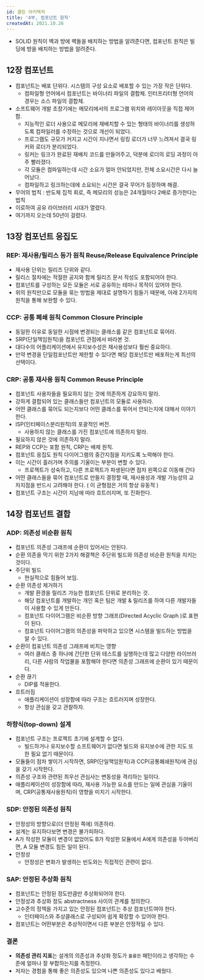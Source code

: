 ```yaml
---
id: 클린 아키텍처
title: '4부, 컴포넌트 원칙'
createdAt: 2021.10.26
---
```


- SOLID 원칙이 벽과 방에 벽돌을 배치하는 방법을 알려준다면, 컴포넌트 원칙은 빌딩에 방을 배치하는 방법을 알려준다.

## 12장 컴포넌트

- 컴포넌트는 배포 단위다. 시스템의 구성 요소로 배포할 수 있는 가장 작은 단위다.
  - 컴파일형 언어에서 컴포넌트는 바이너리 파일의 결합체. 인터프리터형 언어의 경우는 소스 파일의 결합체.
- 소프트웨어 개발 초창기에는 메모리에서의 프로그램 위치와 레이아웃을 직접 제어함.
  - 지능적인 로더 사용으로 메모리에 재배치할 수 있는 형태의 바이너리를 생성하도록 컴파일러를 수정하는 것으로 개선이 되었다.
  - 프로그램도 규모가 커지고 시간이 지나면서 링킹 로더가 너무 느려져서 결국 링커와 로더가 분리되었다.
  - 링커는 링크가 완료된 재배치 코드를 만들어주고, 덕분에 로더의 로딩 과정이 아주 빨라졌다.
  - 각 모듈은 컴파일하는데 시간 소요가 얼마 안되었지만, 전체 소요시간은 다시 늘어났다.
  - 컴파일하고 링크하는데에 소요되는 시간은 결국 무어가 등장하며 해결.
- 무어의 법칙 : 반도체 집적 회로, 즉 메모리의 성능은 24개월마다 2배로 증가한다는 법칙
- 이로하여 공유 라이브러리 시대가 열렸다.
- 여기까지 오는데 50년이 걸렸다.

## 13장 컴포넌트 응집도

### REP: 재사용/릴리스 등가 원칙 Reuse/Release Equivalence Principle

- 재사용 단위는 릴리즈 단위와 같다.
- 릴리스 절차에는 적절한 공지와 함께 릴리즈 문서 작성도 포함되어야 한다.
- 컴포넌트를 구성하는 모든 모듈은 서로 공유하는 테마나 목적이 있어야 한다.
- 위의 원칙만으로 모듈을 묶는 방법을 제대로 설명하기 힘들기 때문에, 아래 2가지의 원칙을 통해 보완할 수 있다.

### CCP: 공통 폐쇄 원칙 Common Closure Principle

- 동일한 이유로 동일한 시점에 변경되는 클래스를 같은 컴포넌트로 묶어라.
- SRP(단일책임원칙)을 컴포넌트 관점에서 바라본 것.
- 대다수의 어플리케이션에서 유지보수성은 재사용성보다 훨씬 중요하다.
- 만약 변경을 단일컴포넌트만 제한할 수 있다면 해당 컴포넌트만 배포하는게 최선의 선택이다.

### CRP: 공통 재사용 원칙 Common Reuse Principle

- 컴포넌트 사용자들을 필요하지 않는 것에 의존하게 강요하지 말라.
- 강하게 결합되어 있는 클래스들만 컴포넌트의 모듈로 사용하라.
- 어떤 클래스를 묶어도 되는지보다 어떤 클래스를 묶어서 안되는지에 대해서 이야기한다.
- ISP(인터페이스분리원칙)의 포괄적인 버전.
  - 사용하지 않는 클래스를 가진 컴포넌트에 의존하지 말라.
- 필요하지 않은 것에 의존하지 말라.
- REP와 CCP는 포함 원칙, CRP는 배제 원칙.
- 컴포넌트 응집도 원칙 다이어그램의 중간지점을 지키도록 노력해야 한다.
- 이는 시간이 흘러가며 주의를 기울이는 부분이 변할 수 있다.
  - 프로젝트가 성숙하고, 다른 프로젝트가 파생된다면 점차 왼쪽으로 이동해 간다
- 어떤 클래스들을 묶어 컴포넌트로 만들지 결정할 때, 재사용성과 개발 가능성의 교차지점을 반드시 고려해야 한다. ( 이 균형점은 거의 항상 유동적 )
- 컴포넌트 구조는 시간이 지남에 따라 흐트러지며, 또 진화한다.

## 14장 컴포넌트 결합

### ADP: 의존성 비순환 원칙

- 컴포넌트 의존성 그래프에 순환이 있어서는 안된다.
- 순환 의존을 막기 위한 2가지 해결책은 주단위 빌드와 의존성 비순환 원칙을 지키는 것이다.
- 주단위 빌드
  - 현실적으로 힘들어 보임.
- 순환 의존성 제거하기
  - 개발 환경을 릴리즈 가능한 컴포넌트 단위로 분리하는 것.
  - 해당 컴포넌트를 개발하는 개인 혹은 팀은 개발 & 릴리즈를 하여 다른 개발자들이 사용할 수 있게 만든다.
  - 컴포넌트 다이어그램은 비순환 방향 그래프(Directed Acyclic Graph )로 표현이 된다.
  - 컴포넌트 다이어그램의 의존성을 파악하고 있으면 시스템을 빌드하는 방법을 알 수 있다.
- 순환이 컴포넌트 의존성 그래프에 비치는 영향
  - 여러 클래스 중 하나에 간단한 단위 테스트를 실행하는데 많고 다양한 라이브러리, 다른 사람의 작업물을 포함해야 한다면 의존성 그래프에 순환이 있기 때문이다.
- 순환 끊기
  - DIP를 적용한다.
- 흐트러짐
  - 애플리케이션이 성장함에 따라 구조는 흐트러지며 성장한다.
  - 항상 관심을 갖고 관찰하자.

### 하향식(top-down) 설계

- 컴포넌트 구조는 프로젝트 초기에 설계할 수 없다.
  - 빌드하거나 유지보수할 소프트웨어가 없다면 빌드와 유지보수에 관한 지도 또한 필요 없기 때문이다.
- 모듈들이 점차 쌓이기 시작하면, SRP(단일책임원칙)과 CCP(공통폐쇄원칙)에 관심을 갖기 시작한다.
- 의존성 구조와 관련된 최우선 관심사는 변동성을 격리하는 일이다.
- 애플리케이션이 성장함에 따라, 재사용 가능한 요소를 만드는 일에 관심을 기울이며, CRP(공통재사용원칙)이 영향을 미치기 시작한다.

### SDP: 안정된 의존성 원칙

- 안정성의 방향으로(더 안정된 쪽에) 의존하라.
- 설계는 유지하다보면 변경은 불가피하다.
- A가 작성한 모듈이 변경이 없었어도 B가 작성한 모듈에서 A에게 의존성을 두어버리면, A 모듈 변경도 힘든 일이 된다.
- 안정성
  - 안정성은 변화가 발생하는 빈도와는 직접적인 관련이 없다.

### SAP: 안정된 추상화 원칙

- 컴포넌트는 안정된 정도만큼만 추상화되어야 한다.
- 안정성과 추상화 정도 abstractness 사이의 관계를 정의한다.
- 고수준의 정책을 가지고 있는 안정된 컴포넌트는 추상 컴포넌트여야 한다.
  - 인터페이스와 추상클래스로 구성되어 쉽게 확장할 수 있어야 한다.
- 컴포넌트는 어떤부분은 추상적이면서 다른 부분은 안정적일 수 있다.

### 결론

- **의존성 관리 지표**는 설게의 의존성과 추상화 정도가 `훌륭한` 패턴이라고 생각하는 수준에 얼마나 잘 부합하는지를 측정한다.
- 저자는 경험을 통해 좋은 의존성도 있으며 나쁜 의존성도 있다고 배웠다.
